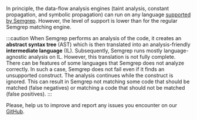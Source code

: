 In principle, the data-flow analysis engines (taint analysis, constant propagation, and symbolic propagation) can run on any language [supported by Semgrep](/docs/supported-languages.md). However, the level of support is lower than for the regular Semgrep matching engine.

:::caution
When Semgrep performs an analysis of the code, it creates an **abstract syntax tree** (AST) which is then translated into an analysis-friendly **intermediate language** (IL). Subsequently, Semgrep runs mostly language-agnostic analysis on IL. However, this translation is not fully complete. There can be features of some languages that Semgrep does not analyze correctly. In such a case, Semgrep does not fail even if it finds an unsupported construct. The analysis continues while the construct is ignored. This can result in Semgrep not matching some code that should be matched (false negatives) or matching a code that should not be matched (false positives).
:::

Please, help us to improve and report any issues you encounter on our [GitHub](https://github.com/returntocorp/semgrep/issues/new/choose).